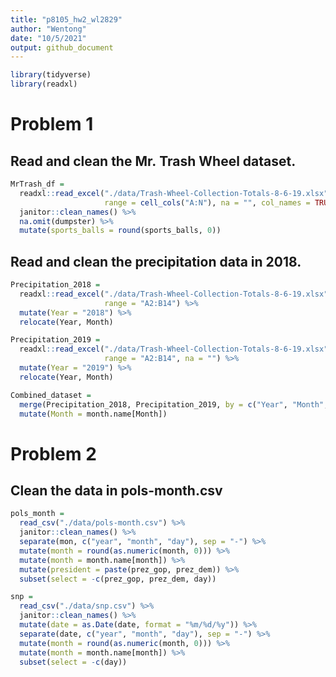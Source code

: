 ```yaml
---
title: "p8105_hw2_wl2829"
author: "Wentong"
date: "10/5/2021"
output: github_document
---
```


```r
library(tidyverse)
library(readxl)
```

# Problem 1

## Read and clean the Mr. Trash Wheel dataset.
```r
MrTrash_df = 
  readxl::read_excel("./data/Trash-Wheel-Collection-Totals-8-6-19.xlsx", sheet = 1, 
                     range = cell_cols("A:N"), na = "", col_names = TRUE) %>% 
  janitor::clean_names() %>% 
  na.omit(dumpster) %>% 
  mutate(sports_balls = round(sports_balls, 0))
```

## Read and clean the precipitation data in 2018.

```r
Precipitation_2018 = 
  readxl::read_excel("./data/Trash-Wheel-Collection-Totals-8-6-19.xlsx", sheet = 5, 
                     range = "A2:B14") %>% 
  mutate(Year = "2018") %>%
  relocate(Year, Month)

Precipitation_2019 =
  readxl::read_excel("./data/Trash-Wheel-Collection-Totals-8-6-19.xlsx", sheet = 4, 
                     range = "A2:B14", na = "") %>% 
  mutate(Year = "2019") %>% 
  relocate(Year, Month)

Combined_dataset = 
  merge(Precipitation_2018, Precipitation_2019, by = c("Year", "Month", "Total"), all = TRUE) %>% 
  mutate(Month = month.name[Month])
```

# Problem 2

## Clean the data in pols-month.csv
```r
pols_month = 
  read_csv("./data/pols-month.csv") %>% 
  janitor::clean_names() %>% 
  separate(mon, c("year", "month", "day"), sep = "-") %>%
  mutate(month = round(as.numeric(month, 0))) %>% 
  mutate(month = month.name[month]) %>% 
  mutate(president = paste(prez_gop, prez_dem)) %>% 
  subset(select = -c(prez_gop, prez_dem, day))

snp = 
  read_csv("./data/snp.csv") %>% 
  janitor::clean_names() %>%
  mutate(date = as.Date(date, format = "%m/%d/%y")) %>% 
  separate(date, c("year", "month", "day"), sep = "-") %>%
  mutate(month = round(as.numeric(month, 0))) %>% 
  mutate(month = month.name[month]) %>% 
  subset(select = -c(day))



```


